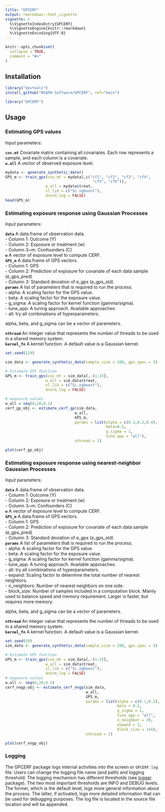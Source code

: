```yaml
---
title: "GPCERF"
output: rmarkdown::html_vignette
vignette: >
  %\VignetteIndexEntry{GPCERF}
  %\VignetteEngine{knitr::rmarkdown}
  %\VignetteEncoding{UTF-8}
---
```


```r
knitr::opts_chunk$set(
  collapse = TRUE,
  comment = "#>"
)
```

## Installation

```r
library("devtools")
install_github("NSAPH-Software/GPCERF", ref="main")
```
```r
library("GPCERF")
```


## Usage

### Estimating GPS values

Input parameters:

**`cov.mt`** Covariate matrix containing all covariates. Each row represents a 
sample, and each column is a covariate.   
**`w.all`** A vector of observed exposure level.    

```r
mydata <- generate_synthetic_data()
GPS_m <- train_gps(cov_mt = mydata[,c("cf1", "cf2", "cf3", "cf4",
                                       "cf5", "cf6")],
                  w_all = mydata$treat,
                  sl_lib = c("SL.xgboost"),
                  dnorm_log = FALSE)
head(GPS_m)
```

### Estimating exposure response using Gaussian Processes

Input parameters:

**`data`** A data.frame of observation data.   
  - Column 1: Outcome (Y)   
  - Column 2: Exposure or treatment (w)   
  - Column 3~m: Confounders (C)   
**`w`** A vector of exposure level to compute CERF.   
**`GPS_m`** A data.frame of GPS vectors.   
  - Column 1: GPS   
  - Column 2: Prediction of exposure for covariate of each data sample (e_gps_pred)   
  - Column 3: Standard deviation of e_gps (e_gps_std)   
**`params`** A list of parameters that is required to run the process.     
  - alpha: A scaling factor  for the GPS value.   
  - beta: A scaling factor for the exposure value.   
  - g_sigma: A scaling factor for kernel function (gamma/sigma).   
  - tune_app: A tuning approach. Available approaches:   
    - all: try all combinations of hyperparameters.   

alpha, beta, and g_sigma can be a vector of parameters. 

**`nthread`** An integer value that represents the number of threads to be used in a shared memory system.    
**`kernel_fn`** A kernel function. A default value is a Gaussian kernel.    

```r
set.seed(129)

sim_data <- generate_synthetic_data(sample_size = 200, gps_spec = 3)

# Estimate GPS function
GPS_m <- train_gps(cov_mt = sim_data[,-(1:2)],
                  w_all = sim_data$treat,
                  sl_lib = c("SL.xgboost"),
                  dnorm_log = FALSE)

# exposure values
w_all = seq(0,20,0.1)
cerf_gp_obj <- estimate_cerf_gp(sim_data,
                               w_all,
                               GPS_m,
                               params = list(alpha = c(0.1,0.2,0.4),
                                             beta=0.2,
                                             g_sigma = 1,
                                             tune_app = "all"),
                               nthread = 1)

plot(cerf_gp_obj)
```

### Estimating exposure response using nearest-neighbor Gaussian Processes

Input parameters:

**`data`** A data.frame of observation data.   
  - Column 1: Outcome (Y)   
  - Column 2: Exposure or treatment (w)   
  - Column 3~m: Confounders (C)   
**`w`** A vector of exposure level to compute CERF.   
**`GPS_m`** A data.frame of GPS vectors.   
  - Column 1: GPS   
  - Column 2: Prediction of exposure for covariate of each data sample (e_gps_pred)   
  - Column 3: Standard deviation of e_gps (e_gps_std)   
**`params`** A list of parameters that is required to run the process.    
  - alpha: A scaling factor  for the GPS value.   
  - beta: A scaling factor for the exposure value.   
  - g_sigma: A scaling factor for kernel function (gamma/sigma).   
  - tune_app: A tuning approach. Available approaches:   
    - all: try all combinations of hyperparameters.   
  - expand: Scaling factor to determine the total number of nearest neighbors.   
  - n_neighbors: Number of nearest neighbors on one side.    
  - block_size: Number of samples included in a computation block. Mainly used to balance speed and memory requirement. Larger \code{block_size} is faster, but requires more memory.    

alpha, beta, and g_sigma can be a vector of parameters. 

**`nthread`** An integer value that represents the number of threads to be used in a shared memory system.    
**`kernel_fn`** A kernel function. A default value is a Gaussian kernel.    

```r
set.seed(19)
sim_data <- generate_synthetic_data(sample_size = 200, gps_spec = 3)

# Estimate GPS function
GPS_m <- train_gps(cov_mt = sim_data[,-(1:2)],
                  w_all = sim_data$treat,
                  sl_lib = c("SL.xgboost"),
                  dnorm_log = FALSE)
# exposure values
w.all <- seq(0,20,0.5)
cerf_nngp_obj <- estimate_cerf_nngp(sim_data,
                                    w_all,
                                    GPS_m,
                                    params = list(alpha = c(0.1,0.2),
                                                  beta = 0.2,
                                                  g_sigma = 1,
                                                  tune_app = "all",
                                                  n_neighbor = 20,
                                                  expand = 1,
                                                  block_size = 1e4),
                                    nthread = 1)

plot(cerf_nngp_obj)
```

### Logging

The GPCERF package logs internal activities into the screen or `GPCERF.log` file. Users can change the logging file name (and path) and logging threshold. The logging mechanism has different thresholds (see [logger](https://cran.r-project.org/package=logger) package). The two most important thresholds are INFO and DEBUG levels. The former, which is the default level, logs more general information about the process. The latter, if activated, logs more detailed information that can be used for debugging purposes. The log file is located in the source file location and will be appended. 

